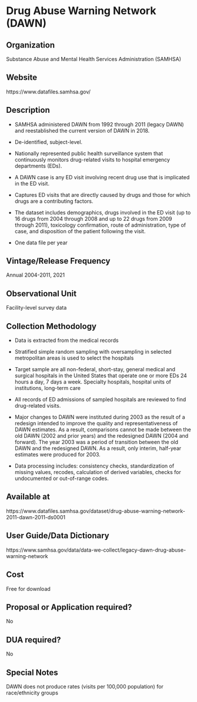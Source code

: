 \mainmatter

<!-- Generated by generateRmd.R; do not edit by hand  -->

# Drug Abuse Warning Network (DAWN)

## Organization
Substance Abuse and Mental Health Services Administration (SAMHSA)

## Website
https://www.datafiles.samhsa.gov/

## Description
*  SAMHSA administered DAWN from 1992 through 2011 (legacy DAWN) and reestablished the current version of DAWN in 2018.
* De-identified, subject-level.
* Nationally represented public health surveillance system that continuously monitors drug-related visits to hospital emergency departments (EDs). 
* A DAWN case is any ED visit involving recent drug use that is implicated in the ED visit. 
* Captures ED visits that are directly caused by drugs and those for which drugs are a contributing factors. 
* The dataset includes demographics, drugs involved in the ED visit (up to 16 drugs from 2004 through 2008 and up to 22 drugs from 2009 through 2011), toxicology confirmation, route of administration, type of case, and disposition of the patient following the visit. 
* One data file per year

## Vintage/Release Frequency
Annual 2004-2011, 2021

## Observational Unit
Facility-level survey data

## Collection Methodology
*	Data is extracted from the medical records 
*	Stratified simple random sampling with oversampling in selected metropolitan areas is used to select the hospitals 
*	Target sample are all non-federal, short-stay, general medical and surgical hospitals in the United States that operate one or more EDs 24 hours a day, 7 days a week. Specialty hospitals, hospital units of institutions, long-term care 
*	All records of ED admissions of sampled hospitals are reviewed to find drug-related visits. 
*	Major changes to DAWN were instituted during 2003 as the result of a redesign intended to improve the quality and representativeness of DAWN estimates. As a result, comparisons cannot be made between the old DAWN (2002 and prior years) and the redesigned DAWN (2004 and forward). The year 2003 was a period of transition between the old DAWN and the redesigned DAWN. As a result, only interim, half-year estimates were produced for 2003. 
*	Data processing includes: consistency checks, standardization of missing values, recodes, calculation of derived variables, checks for undocumented or out-of-range codes.

## Available at
https://www.datafiles.samhsa.gov/dataset/drug-abuse-warning-network-2011-dawn-2011-ds0001

## User Guide/Data Dictionary
https://www.samhsa.gov/data/data-we-collect/legacy-dawn-drug-abuse-warning-network

## Cost
Free for download

## Proposal or Application required?
No

## DUA required?
No

## Special Notes
DAWN does not produce rates (visits per 100,000 population) for race/ethnicity groups

